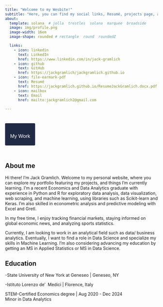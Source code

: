 ```yaml
---
title: "Welcome to my Wesbite!" 
subtitle: "Here, you can find my social links, Resumé, projects page, and information about me."
about:
  template: solana  # jolla  trestles  solana  marquee  broadside
  image: img/profile.png
  image-width: 16em
  image-shape: rounded # rectangle  round  roundedZ

  links:
    - icon: linkedin
      text: LinkedIn
      href: https://www.linkedin.com/in/jack-gramlich
    - icon: github
      text: GitHub 
      href: https://jackgramlich/jackgramlich.github.io
    - icon: file-earmark-pdf
      text: Resumé
      href: https://jackgramlich.github.io/ResumeJackGramlich.docx.pdf
    - icon: mailbox
      text: Email
      href: mailto:jackgramlich2@gmail.com
  
--- 
```


:::{.btn .btn-primary style="font-size: 1.2em; padding: 0.4em 1em; background-color: #202A44; color: #d3d3d3; border-radius: 3px; font-weight: 500; display: inline-block; margin-top: 1.5em; margin-bottom: 1.5em; text-decoration: none; font-family: Arial, sans-serif; text-align: center; transition: background-color 0.3s ease; line-height: 1.5em;" onmouseover="this.style.backgroundColor='#8b5fbf'" onmouseout="this.style.backgroundColor='#202A44'"}
<a href="project-listing.html" style="color: #FFFFFF; text-decoration: none; display: inline-block; width: 100%; position: relative; top: 0.35em;">My Work</a>
:::

## About me

Hi there! I'm Jack Gramlich. Welcome to my personal website, where you can explore my portfolio featuring my projects, and things I'm currently learning. I’m a recent Economics and Data Analytics graduate with experience in Python and R for exploratory data analysis, data visualization, web scraping, and machine learning, using libraries such as Scikit-learn and Keras. I’m also skilled in econometric analysis and predictive modeling with Excel and Gretl.

In my free time, I enjoy tracking financial markets, staying informed on global economic news, and analyzing sports statistics.

Currently, I am looking to work in an analytical field such as data/ business analytics. Eventually, I want to find a role in Data Science and specialize my skills in Machine Learning. I'm also considering advancing my education by getting an MS in Applied Statistics or MS in Data Science.


## Education

-State University of New York at Geneseo | Geneseo, NY <br>

-Istituto Lorenzo de' ​ Medici | Florence, Italy <br>

STEM-Certified Economics degree | Aug 2020 - Dec 2024 <br>
Minor in Data Analytics





